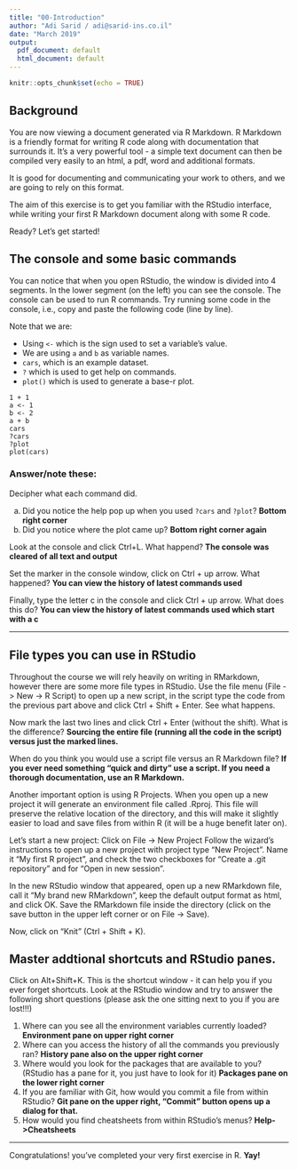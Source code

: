 ```yaml
---
title: "00-Introduction"
author: "Adi Sarid / adi@sarid-ins.co.il"
date: "March 2019"
output:
  pdf_document: default
  html_document: default
---
```


```r
knitr::opts_chunk$set(echo = TRUE)
```

## Background

You are now viewing a document generated via R Markdown. R Markdown is a friendly format for writing R code along with documentation that surrounds it. It's a very powerful tool - a simple text document can then be compiled very easily to an html, a pdf, word and additional formats.

It is good for documenting and communicating your work to others, and we are going to rely on this format.

The aim of this exercise is to get you familiar with the RStudio interface, while writing your first R Markdown document along with some R code. 

Ready? Let's get started!

## The console and some basic commands

You can notice that when you open RStudio, the window is divided into 4 segments. In the lower segment (on the left) you can see the console. The console can be used to run R commands. Try running some code in the console, i.e., copy and paste the following code (line by line). 

Note that we are: 

   * Using `<-` which is the sign used to set a variable's value. 
   * We are using `a` and `b` as variable names.  
   * `cars`, which is an example dataset.
   * `?` which is used to get help on commands.
   * `plot()` which is used to generate a base-r plot.

```
1 + 1
a <- 1
b <- 2
a + b
cars
?cars
?plot
plot(cars)
```

### Answer/note these:

Decipher what each command did.

   a. Did you notice the help pop up when you used `?cars` and `?plot`? **Bottom right corner**
   b. Did you notice where the plot came up? **Bottom right corner again**

Look at the console and click Ctrl+L. What happend? **The console was cleared of all text and output**

Set the marker in the console window, click on Ctrl + up arrow. What happened? **You can view the history of latest commands used**

Finally, type the letter c in the console and click Ctrl + up arrow. What does this do? **You can view the history of latest commands used which start with a c**

***

## File types you can use in RStudio

Throughout the course we will rely heavily on writing in RMarkdown, however there are some more file types in RStudio. Use the file menu (File -> New -> R Script) to open up a new script, in the script type the code from the previous part above and click Ctrl + Shift + Enter. See what happens.

Now mark the last two lines and click Ctrl + Enter (without the shift). What is the difference? **Sourcing the entire file (running all the code in the script) versus just the marked lines.**

When do you think you would use a script file versus an R Markdown file? **If you ever need something "quick and dirty" use a script. If you need a thorough documentation, use an R Markdown.**

Another important option is using R Projects. When you open up a new project it will generate an environment file called .Rproj. This file will preserve the relative location of the directory, and this will make it slightly easier to load and save files from within R (it will be a huge benefit later on).

Let's start a new project: Click on File -> New Project
Follow the wizard's instructions to open up a new project with project type "New Project".
Name it "My first R project", and check the two checkboxes for "Create a .git repository" and for "Open in new session".

In the new RStudio window that appeared, open up a new RMarkdown file, call it "My brand new RMarkdown", keep the default output format as html, and click OK. Save the RMarkdown file inside the directory (click on the save button in the upper left corner or on File -> Save).

Now, click on "Knit" (Ctrl + Shift + K).

## Master addtional shortcuts and RStudio panes.

Click on Alt+Shift+K. This is the shortcut window - it can help you if you ever forget shortcuts. 
Look at the RStudio window and try to answer the following short questions (please ask the one sitting next to you if you are lost!!!)

   1. Where can you see all the environment variables currently loaded? **Environment pane on upper right corner**
   2. Where can you access the history of all the commands you previously ran? **History pane also on the upper right corner**
   3. Where would you look for the packages that are available to you? (RStudio has a pane for it, you just have to look for it) **Packages pane on the lower right corner**
   4. If you are familiar with Git, how would you commit a file from within RStudio? **Git pane on the upper right, "Commit" button opens up a dialog for that.**
   5. How would you find cheatsheets from within RStudio's menus? **Help->Cheatsheets**


***

Congratulations! you've completed your very first exercise in R. **Yay!**
